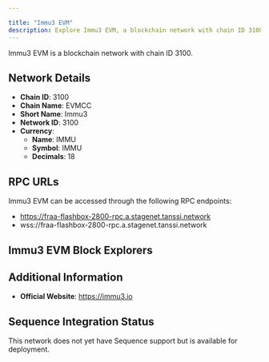 ```yaml
---

title: "Immu3 EVM"
description: Explore Immu3 EVM, a blockchain network with chain ID 3100. Learn about its native currency, IMMU, and how to interact with the network.
---
```




Immu3 EVM is a blockchain network with chain ID 3100.

## Network Details

- **Chain ID**: 3100
- **Chain Name**: EVMCC
- **Short Name**: Immu3
- **Network ID**: 3100
- **Currency**: 
  - **Name**: IMMU
  - **Symbol**: IMMU
  - **Decimals**: 18

## RPC URLs

Immu3 EVM can be accessed through the following RPC endpoints:

- https://fraa-flashbox-2800-rpc.a.stagenet.tanssi.network
- wss://fraa-flashbox-2800-rpc.a.stagenet.tanssi.network

## Immu3 EVM Block Explorers



## Additional Information

- **Official Website**: https://immu3.io

## Sequence Integration Status

This network does not yet have Sequence support but is available for deployment.
